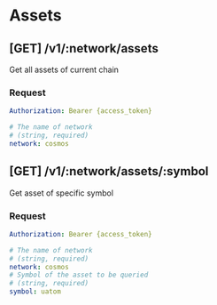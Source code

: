 
# Assets

## [GET] /v1/:network/assets

Get all assets of current chain

### Request

```yaml filename="Headers"
Authorization: Bearer {access_token}
```

```yaml filename="Parameters"
# The name of network
# (string, required)
network: cosmos
```

<TryAPI method="GET" host="http://3.88.109.66" url="/v1/:network/assets" useBearerAuthorization />

## [GET] /v1/:network/assets/:symbol

Get asset of specific symbol

### Request

```yaml filename="Headers"
Authorization: Bearer {access_token}
```

```yaml filename="Parameters"
# The name of network
# (string, required)
network: cosmos
# Symbol of the asset to be queried
# (string, required)
symbol: uatom
```

<TryAPI
  method="GET"
  host="http://3.88.109.66"
  url="/v1/:network/assets/:symbol"
  useBearerAuthorization
/>

